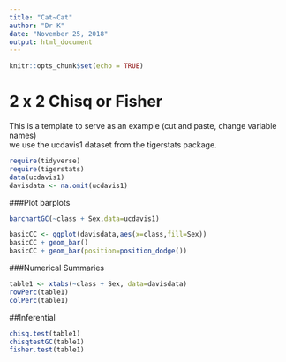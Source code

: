 ```yaml
---
title: "Cat~Cat"
author: "Dr K"
date: "November 25, 2018"
output: html_document
---
```



```r
knitr::opts_chunk$set(echo = TRUE)
```

# 2 x 2  Chisq or Fisher

This is a template to serve as an example (cut and paste, change variable names)  
we use the ucdavis1 dataset from the tigerstats package.

```r
require(tidyverse)
require(tigerstats)
data(ucdavis1)
davisdata <- na.omit(ucdavis1)
```


###Plot barplots

```r
barchartGC(~class + Sex,data=ucdavis1)
```
```r
basicCC <- ggplot(davisdata,aes(x=class,fill=Sex))
basicCC + geom_bar()
basicCC + geom_bar(position=position_dodge())

```
  
###Numerical Summaries  

```r
table1 <- xtabs(~class + Sex, data=davisdata)
rowPerc(table1)
colPerc(table1)
```
##Inferential  

```r
chisq.test(table1)
chisqtestGC(table1)
fisher.test(table1)
```

